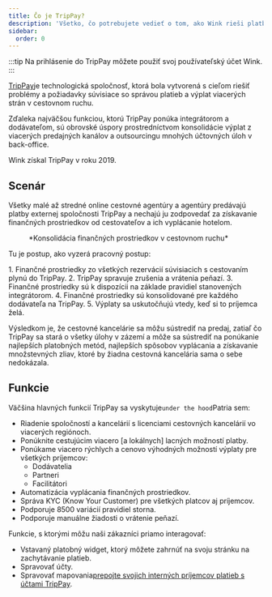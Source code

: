 ```yaml
---
title: Čo je TripPay?
description: 'Všetko, čo potrebujete vedieť o tom, ako Wink rieši platby/výplaty.'
sidebar:
  order: 0
---
```


:::tip
Na prihlásenie do TripPay môžete použiť svoj používateľský účet Wink.
:::

[TripPay](https://pay.wink.travel)je technologická spoločnosť, ktorá bola vytvorená s cieľom riešiť problémy a požiadavky súvisiace so správou platieb a výplat viacerých strán v cestovnom ruchu.

Zďaleka najväčšou funkciou, ktorú TripPay ponúka integrátorom a dodávateľom, sú obrovské úspory prostredníctvom konsolidácie výplat z viacerých predajných kanálov a outsourcingu mnohých účtovných úloh v back-office.

Wink získal TripPay v roku 2019.

## Scenár

Všetky malé až stredné online cestovné agentúry a agentúry predávajú platby externej spoločnosti TripPay a nechajú ju zodpovedať za získavanie finančných prostriedkov od cestovateľov a ich vyplácanie hotelom.

<figure>
  <CloudinaryImage width="700" height="525" resize="scale" quality="best" alt="Konsolidácia prostriedkov TripPay" src="academy/funds-consolidation" errorImage="noimage_opaque_nyrtl0.png" />

  <figcaption>*Konsolidácia finančných prostriedkov v cestovnom ruchu*</figcaption>
</figure>


Tu je postup, ako vyzerá pracovný postup:

<Steps>
  1. Finančné prostriedky zo všetkých rezervácií súvisiacich s cestovaním plynú do TripPay.
  2. TripPay spravuje zrušenia a vrátenia peňazí.
  3. Finančné prostriedky sú k dispozícii na základe pravidiel stanovených integrátorom.
  4. Finančné prostriedky sú konsolidované pre každého dodávateľa na TripPay.
  5. Výplaty sa uskutočňujú vtedy, keď si to príjemca želá.
</Steps>


Výsledkom je, že cestovné kancelárie sa môžu sústrediť na predaj, zatiaľ čo TripPay sa stará o všetky úlohy v zázemí a môže sa sústrediť na ponúkanie najlepších platobných metód, najlepších spôsobov vyplácania a získavanie množstevných zliav, ktoré by žiadna cestovná kancelária sama o sebe nedokázala.

## Funkcie

Väčšina hlavných funkcií TripPay sa vyskytuje`under the hood`Patria sem:

* Riadenie spoločností a kancelárií s licenciami cestovných kancelárií vo viacerých regiónoch.
* Ponúknite cestujúcim viacero \[a lokálnych] lacných možností platby.
* Ponúkame viacero rýchlych a cenovo výhodných možností výplaty pre všetkých príjemcov:
  * Dodávatelia
  * Partneri
  * Facilitátori
* Automatizácia vyplácania finančných prostriedkov.
* Správa KYC (Know Your Customer) pre všetkých platcov aj príjemcov.
* Podporuje 8500 variácií pravidiel storna.
* Podporuje manuálne žiadosti o vrátenie peňazí.

Funkcie, s ktorými môžu naši zákazníci priamo interagovať:

* Vstavaný platobný widget, ktorý môžete zahrnúť na svoju stránku na zachytávanie platieb.
* Spravovať účty.
* Spravovať mapovania[prepojte svojich interných príjemcov platieb s účtami TripPay](/payment/mapping).

